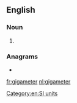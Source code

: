 {{also|giga-meter}}
==English==

===Noun===
{{en-noun}}

# {{alternative spelling of|gigametre|from=US|lang=en}}

===Anagrams===
* {{l|en|gigametre}}

[[Category:en:SI units]]

[[fr:gigameter]]
[[nl:gigameter]]